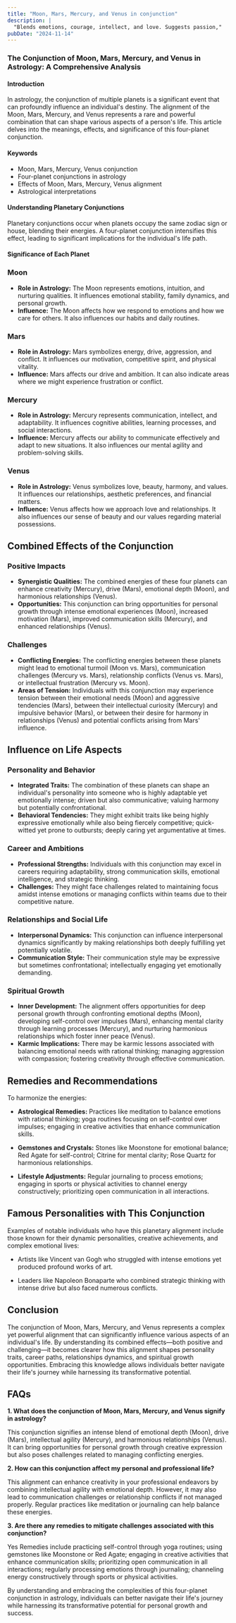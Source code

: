 ```yaml
---
title: "Moon, Mars, Mercury, and Venus in conjunction"
description: |
  "Blends emotions, courage, intellect, and love. Suggests passion,"
pubDate: "2024-11-14"
---
```


### The Conjunction of Moon, Mars, Mercury, and Venus in Astrology: A Comprehensive Analysis

#### Introduction

In astrology, the conjunction of multiple planets is a significant event that can profoundly influence an individual's destiny. The alignment of the Moon, Mars, Mercury, and Venus represents a rare and powerful combination that can shape various aspects of a person's life. This article delves into the meanings, effects, and significance of this four-planet conjunction.

#### Keywords

- Moon, Mars, Mercury, Venus conjunction
- Four-planet conjunctions in astrology
- Effects of Moon, Mars, Mercury, Venus alignment
- Astrological interpretations

#### Understanding Planetary Conjunctions

Planetary conjunctions occur when planets occupy the same zodiac sign or house, blending their energies. A four-planet conjunction intensifies this effect, leading to significant implications for the individual's life path.

#### Significance of Each Planet

### Moon

- **Role in Astrology:** The Moon represents emotions, intuition, and nurturing qualities. It influences emotional stability, family dynamics, and personal growth.
- **Influence:** The Moon affects how we respond to emotions and how we care for others. It also influences our habits and daily routines.

### Mars

- **Role in Astrology:** Mars symbolizes energy, drive, aggression, and conflict. It influences our motivation, competitive spirit, and physical vitality.
- **Influence:** Mars affects our drive and ambition. It can also indicate areas where we might experience frustration or conflict.

### Mercury

- **Role in Astrology:** Mercury represents communication, intellect, and adaptability. It influences cognitive abilities, learning processes, and social interactions.
- **Influence:** Mercury affects our ability to communicate effectively and adapt to new situations. It also influences our mental agility and problem-solving skills.

### Venus

- **Role in Astrology:** Venus symbolizes love, beauty, harmony, and values. It influences our relationships, aesthetic preferences, and financial matters.
- **Influence:** Venus affects how we approach love and relationships. It also influences our sense of beauty and our values regarding material possessions.

## Combined Effects of the Conjunction

### Positive Impacts

- **Synergistic Qualities:** The combined energies of these four planets can enhance creativity (Mercury), drive (Mars), emotional depth (Moon), and harmonious relationships (Venus).
- **Opportunities:** This conjunction can bring opportunities for personal growth through intense emotional experiences (Moon), increased motivation (Mars), improved communication skills (Mercury), and enhanced relationships (Venus).

### Challenges

- **Conflicting Energies:** The conflicting energies between these planets might lead to emotional turmoil (Moon vs. Mars), communication challenges (Mercury vs. Mars), relationship conflicts (Venus vs. Mars), or intellectual frustration (Mercury vs. Moon).
- **Areas of Tension:** Individuals with this conjunction may experience tension between their emotional needs (Moon) and aggressive tendencies (Mars), between their intellectual curiosity (Mercury) and impulsive behavior (Mars), or between their desire for harmony in relationships (Venus) and potential conflicts arising from Mars' influence.

## Influence on Life Aspects

### Personality and Behavior

- **Integrated Traits:** The combination of these planets can shape an individual's personality into someone who is highly adaptable yet emotionally intense; driven but also communicative; valuing harmony but potentially confrontational.
- **Behavioral Tendencies:** They might exhibit traits like being highly expressive emotionally while also being fiercely competitive; quick-witted yet prone to outbursts; deeply caring yet argumentative at times.

### Career and Ambitions

- **Professional Strengths:** Individuals with this conjunction may excel in careers requiring adaptability, strong communication skills, emotional intelligence, and strategic thinking.
- **Challenges:** They might face challenges related to maintaining focus amidst intense emotions or managing conflicts within teams due to their competitive nature.

### Relationships and Social Life

- **Interpersonal Dynamics:** This conjunction can influence interpersonal dynamics significantly by making relationships both deeply fulfilling yet potentially volatile.
- **Communication Style:** Their communication style may be expressive but sometimes confrontational; intellectually engaging yet emotionally demanding.

### Spiritual Growth

- **Inner Development:** The alignment offers opportunities for deep personal growth through confronting emotional depths (Moon), developing self-control over impulses (Mars), enhancing mental clarity through learning processes (Mercury), and nurturing harmonious relationships which foster inner peace (Venus).
- **Karmic Implications:** There may be karmic lessons associated with balancing emotional needs with rational thinking; managing aggression with compassion; fostering creativity through effective communication.

## Remedies and Recommendations

To harmonize the energies:

- **Astrological Remedies:** Practices like meditation to balance emotions with rational thinking; yoga routines focusing on self-control over impulses; engaging in creative activities that enhance communication skills.
  
- **Gemstones and Crystals:** Stones like Moonstone for emotional balance; Red Agate for self-control; Citrine for mental clarity; Rose Quartz for harmonious relationships.

- **Lifestyle Adjustments:** Regular journaling to process emotions; engaging in sports or physical activities to channel energy constructively; prioritizing open communication in all interactions.

## Famous Personalities with This Conjunction

Examples of notable individuals who have this planetary alignment include those known for their dynamic personalities, creative achievements, and complex emotional lives:

- Artists like Vincent van Gogh who struggled with intense emotions yet produced profound works of art.
  
- Leaders like Napoleon Bonaparte who combined strategic thinking with intense drive but also faced numerous conflicts.

## Conclusion

The conjunction of Moon, Mars, Mercury, and Venus represents a complex yet powerful alignment that can significantly influence various aspects of an individual's life. By understanding its combined effects—both positive and challenging—it becomes clearer how this alignment shapes personality traits, career paths, relationships dynamics, and spiritual growth opportunities. Embracing this knowledge allows individuals better navigate their life's journey while harnessing its transformative potential.

## FAQs

**1. What does the conjunction of Moon, Mars, Mercury, and Venus signify in astrology?**

This conjunction signifies an intense blend of emotional depth (Moon), drive (Mars), intellectual agility (Mercury), and harmonious relationships (Venus). It can bring opportunities for personal growth through creative expression but also poses challenges related to managing conflicting energies.

**2. How can this conjunction affect my personal and professional life?**

This alignment can enhance creativity in your professional endeavors by combining intellectual agility with emotional depth. However, it may also lead to communication challenges or relationship conflicts if not managed properly. Regular practices like meditation or journaling can help balance these energies.

**3. Are there any remedies to mitigate challenges associated with this conjunction?**

Yes Remedies include practicing self-control through yoga routines; using gemstones like Moonstone or Red Agate; engaging in creative activities that enhance communication skills; prioritizing open communication in all interactions; regularly processing emotions through journaling; channeling energy constructively through sports or physical activities.

By understanding and embracing the complexities of this four-planet conjunction in astrology, individuals can better navigate their life's journey while harnessing its transformative potential for personal growth and success.